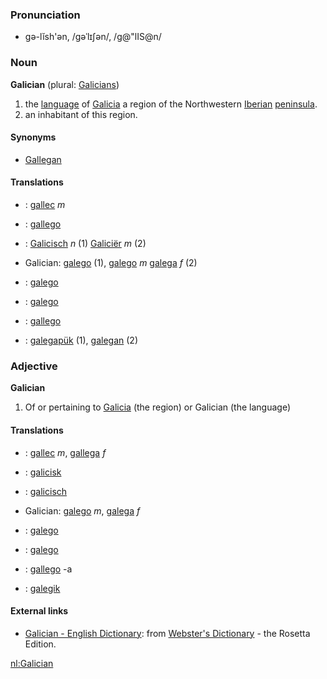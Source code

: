 ===Pronunciation===
*gə-lĭsh'ən, /gəˈlɪʃən/, /g@"lIS@n/

=== Noun ===
'''Galician''' (plural: [[Galicians]])

#the [[language]] of [[Galicia]] a region of the Northwestern [[Iberian peninsula|Iberian]] [[peninsula]].
#an inhabitant of this region.

====Synonyms====
*[[Gallegan]]

====Translations====
*{{ca}}: [[gallec]] ''m''
*{{da}}: [[gallego]]
*{{nl}}: [[Galicisch]] ''n'' (1) [[Galiciër]] ''m'' (2)
*Galician: [[galego]] (1), [[galego]] ''m'' [[galega]] ''f'' (2)
*{{ia}}: [[galego]]
*{{pt}}: [[galego]]
*{{es}}: [[gallego]]
*{{vo}}: [[galegapük]] (1), [[galegan]] (2)

=== Adjective ===
'''Galician'''

# Of or pertaining to [[Galicia]] (the region) or Galician (the language)

====Translations====
*{{ca}}: [[gallec]] ''m'', [[gallega]] ''f''
*{{da}}: [[galicisk]]
*{{nl}}: [[galicisch]]
*Galician: [[galego]] ''m'', [[galega]] ''f''
*{{ia}}: [[galego]]
*{{pt}}: [[galego]]
*{{es}}: [[gallego]] -a
*{{vo}}: [[galegik]]

==== External links====
*[http://www.websters-online-dictionary.org/definition/Galician-english/ Galician - English Dictionary]: from [http://www.websters-online-dictionary.org/ Webster's Dictionary] - the Rosetta Edition.

[[nl:Galician]]